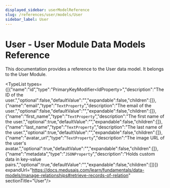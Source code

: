 ```yaml
---
displayed_sidebar: userModelReference
slug: /references/user/models/User
sidebar_label: User
---
```



# User - User Module Data Models Reference

This documentation provides a reference to the User data model. It belongs to the User Module.

<SourceCodeLink link="https://github.com/medusajs/medusa/blob/61a25dd07370282cad1dea30e13c3090ebea4f1b/packages/modules/user/src/models/user.ts#L3" />

<TypeList types={[{"name":"id","type":"PrimaryKeyModifier&#60;IdProperty&#62;","description":"The ID of the user.","optional":false,"defaultValue":"","expandable":false,"children":[]},{"name":"email","type":"`TextProperty`","description":"The email of the user.","optional":false,"defaultValue":"","expandable":false,"children":[]},{"name":"first_name","type":"`TextProperty`","description":"The first name of the user.","optional":true,"defaultValue":"","expandable":false,"children":[]},{"name":"last_name","type":"`TextProperty`","description":"The last name of the user.","optional":true,"defaultValue":"","expandable":false,"children":[]},{"name":"avatar_url","type":"`TextProperty`","description":"The image URL of the user's avatar.","optional":true,"defaultValue":"","expandable":false,"children":[]},{"name":"metadata","type":"`JSONProperty`","description":"Holds custom data in key-value pairs.","optional":true,"defaultValue":"","expandable":false,"children":[]}]} expandUrl="https://docs.medusajs.com/learn/fundamentals/data-models/manage-relationships#retrieve-records-of-relation" sectionTitle="User"/>
